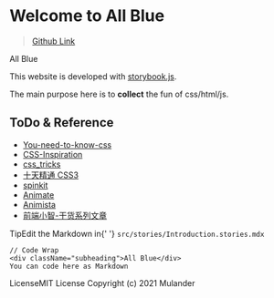 
<Meta title="Introduction" />

<style>{`
  .subheading {
    --mediumdark: '#999999';
    font-weight: 900;
    font-size: 13px;
    color: #999;
    letter-spacing: 6px;
    line-height: 24px;
    text-transform: uppercase;
    margin-bottom: 12px;
    margin-top: 40px;
  }
  .tip {
    display: inline-block;
    border-radius: 1em;
    font-size: 11px;
    line-height: 12px;
    font-weight: 700;
    background: #E7FDD8;
    color: #66BF3C;
    padding: 4px 12px;
    margin-right: 10px;
    vertical-align: top;
  }

  .tip-wrapper {
    font-size: 13px;
    line-height: 20px;
    margin-top: 40px;
    margin-bottom: 40px;
  }

  .tip-wrapper code {
    font-size: 12px;
    display: inline-block;
  }


`}</style>

# Welcome to All Blue
> [Github Link](https://github.com/Mulander-J/all-blue)

<div className="subheading">All Blue</div>

This website is developed with [storybook.js](https://storybook.js.org/).

The main purpose here is to **collect** the fun of css/html/js.

## ToDo & Reference
- [You-need-to-know-css](https://lhammer.cn/You-need-to-know-css/#/zh-cn/)
- [CSS-Inspiration](https://chokcoco.github.io/CSS-Inspiration/#/)
- [css_tricks](https://qishaoxuan.github.io/js_tricks/)
- [十天精通 CSS3](https://www.imooc.com/learn/33)
- [spinkit](https://tobiasahlin.com/spinkit/)
- [Animate](https://animate.style/)
- [Animista](https://animista.net/)
- [前端小智-干货系列文章](https://github.com/qq449245884/xiaozhi)

<div className="tip-wrapper">
  <span className="tip">Tip</span>Edit the Markdown in{' '}
  <code>src/stories/Introduction.stories.mdx</code>
</div>

    // Code Wrap
    <div className="subheading">All Blue</div>
    You can code here as Markdown

<div className="tip-wrapper">
  <span className="tip">License</span>MIT License Copyright (c) 2021 Mulander
</div>
